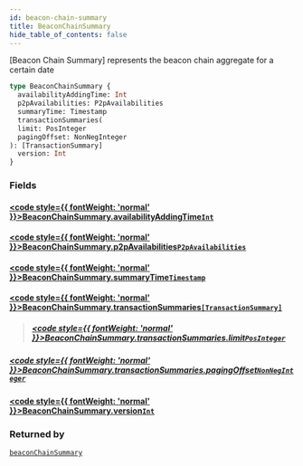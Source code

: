 ```yaml
---
id: beacon-chain-summary
title: BeaconChainSummary
hide_table_of_contents: false
---
```








[Beacon Chain Summary] represents the beacon chain aggregate for a certain date

```graphql
type BeaconChainSummary {
  availabilityAddingTime: Int
  p2pAvailabilities: P2pAvailabilities
  summaryTime: Timestamp
  transactionSummaries(
  limit: PosInteger
  pagingOffset: NonNegInteger
): [TransactionSummary]
  version: Int
}
```


### Fields

#### [<code style={{ fontWeight: 'normal' }}>BeaconChainSummary.<b>availabilityAddingTime</b></code>](#)<Bullet />[`Int`](/build/api/schema/scalars/int) <Badge class="secondary" text="scalar"/>
> 
> 

#### [<code style={{ fontWeight: 'normal' }}>BeaconChainSummary.<b>p2pAvailabilities</b></code>](#)<Bullet />[`P2pAvailabilities`](/build/api/schema/scalars/p2-p-availabilities) <Badge class="secondary" text="scalar"/>
> 
> 

#### [<code style={{ fontWeight: 'normal' }}>BeaconChainSummary.<b>summaryTime</b></code>](#)<Bullet />[`Timestamp`](/build/api/schema/scalars/timestamp) <Badge class="secondary" text="scalar"/>
> 
> 

#### [<code style={{ fontWeight: 'normal' }}>BeaconChainSummary.<b>transactionSummaries</b></code>](#)<Bullet />[`[TransactionSummary]`](/build/api/schema/objects/transaction-summary) <Badge class="secondary" text="list"/> <Badge class="secondary" text="object"/>
> 
> ##### [<code style={{ fontWeight: 'normal' }}>BeaconChainSummary.transactionSummaries.<b>limit</b></code>](#)<Bullet />[`PosInteger`](/build/api/schema/scalars/pos-integer) <Badge class="secondary" text="scalar"/>
> 
> 

##### [<code style={{ fontWeight: 'normal' }}>BeaconChainSummary.transactionSummaries.<b>pagingOffset</b></code>](#)<Bullet />[`NonNegInteger`](/build/api/schema/scalars/non-neg-integer) <Badge class="secondary" text="scalar"/>
> 
> 

#### [<code style={{ fontWeight: 'normal' }}>BeaconChainSummary.<b>version</b></code>](#)<Bullet />[`Int`](/build/api/schema/scalars/int) <Badge class="secondary" text="scalar"/>
> 
> 



### Returned by

[`beaconChainSummary`](/build/api/schema/queries/beacon-chain-summary)  <Badge class="secondary" text="query"/>




